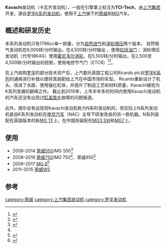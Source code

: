 
{{Infobox automobile engine
| image         =
| name          =Kavachi发动机
| aka           =
| manufacturer  =[[上汽集团|上汽集团]]
| type          =直4
| displacement  = 1.8 L
| block         =
| head          =[[铝制|铝制]]
| valvetrain    =
| fuelsystem    =MPFI
| fueltype      =无铅汽油
| oilsystem     =
| coolingsystem =[[水冷|水冷]]
| power         = 131hp @ 6,000 rpm (自然进气)<br>158hp @ 5,500 rpm (涡轮增压)
| torque        = 168nm @ 4,500 rpm (自然进气)<br>215nm @ 2,500-4,500 rpm (涡轮增压)
| compression   =
| predecessor   = [[罗孚K系列发动机|罗孚K系列发动机]]
}}
'''Kavachi'''发动机（卡瓦齐发动机），一般在引擎罩上标注为'''TCI-Tech'''，由[[上汽集团|上汽集团]]开发，源自[[罗孚K系列发动机|罗孚K系列发动机]]，使用于[[上汽集团|上汽]]旗下的[[荣威|荣威]]和[[MG_(汽车品牌)|MG]]汽车。

==概述和研发历史==
本系列发动机只有1796cc单一排量，分为[[自然进气发动机|自然进气]]和[[渦輪增壓器|涡轮增压]]两个版本。
自然吸气发动机在6,000转/分时输出{{convert|98|kW|bhp PS|0|abbr=on}}，在4,500转/分时输出{{convert|168|Nm|lbft|0|abbr=on}} ，使用[[拉线油门|拉线油门]]；
涡轮增压发动机（代号18K4G）使用[[霍尼韦尔|霍尼韦尔]][[渦輪增壓器|涡轮]]、在5,500转/分时输出{{convert|118|kW|bhp|0|abbr=on}}，在2,500至4,500转/分时输出{{convert|215|Nm|lbft|0|abbr=on}}的扭矩，使用电控节气门（ETC8）<ref name=":0">{{Cite web|title=荣威1.8T Kavachi发动机加盟涡轮增压阵营-搜狐汽车|url=http://auto.sohu.com/20080312/n255665766.shtml|accessdate=2021-04-13|work=auto.sohu.com|archive-date=2021-04-13|archive-url=https://web.archive.org/web/20210413114505/http://auto.sohu.com/20080312/n255665766.shtml}}</ref><ref>{{Cite web|title=是真功夫还是噱头? 6款自主发动机详解（图）(5)——中新网|url=http://www.chinanews.com/auto/2010/09-10/2526045.shtml|accessdate=2021-04-13|work=www.chinanews.com|archive-date=2021-04-13|archive-url=https://web.archive.org/web/20210413114505/http://www.chinanews.com/auto/2010/09-10/2526045.shtml}}</ref>。

在上汽收购[[罗孚_(汽车品牌)|罗孚]]的部分技术资产后，上汽委托英国工程公司Ricardo plc对[[罗孚K系列发动机|罗孚K系列]]的通病进行补救以便将其装配给上汽在中国市场的车型。
Ricardo重新设计了机头、改进了水路、使用强化缸体，并提升了制造工艺和材料质量，Kavachi被视为K系列发展的巅峰之作。
截止到2015年，上市半年多的时间内使用Kavachi发动机的汽车还没有出现过[[缸盖垫片|缸盖垫片]]故障的问题报道。

此外，偶尔会有出现将Kavachi发动机称为N系列发动机的，但实际上N系列发动机是自K系列发动机在[[南京汽車集團|南京汽车]]（NAC）主导下研发改良的另一款机器。N系列装配在英国版本的新[[MG_TF|MG TF]]上，在中国则装配在[[MG_3|MG3 SW]]和[[MG_7|MG7]]上。

==使用==
* 2008–2014 [[荣威550|荣威550]]/MG 550<ref>{{Cite web|title=上汽ROEWE荣威官方网站|url=https://www.roewe.com.cn/roewe550/configure|accessdate=2021-04-13|work=www.roewe.com.cn|archive-date=2021-01-19|archive-url=https://web.archive.org/web/20210119043638/https://www.roewe.com.cn/roewe550/configure/}}</ref>
* 2008–2016 [[荣威750|荣威750]]/MG 750<ref name=":0" />、荣威950<ref>{{Cite web|title=拥有雄芯壮志 上汽荣威950 1.8T解析|url=http://www.sohu.com/a/16561251_121861|accessdate=2021-04-13|work=www.sohu.com|language=en|archive-date=2021-04-14|archive-url=https://web.archive.org/web/20210414124251/https://www.sohu.com/a/16561251_121861}}</ref>
* 2009–2017 [[MG_6|MG 6]]<ref>{{cite web|title=Features & Specs|url=http://www.saicmg.com/english/mg6/fastback/configure/|website=MG|accessdate=15 August 2014|archive-date=2016-03-04|archive-url=https://web.archive.org/web/20160304035039/http://www.saicmg.com/english/mg6/fastback/configure/}}</ref>
* 2011–2015 [[荣威W5|荣威W5]]

==参考==

[[category:荣威|category:荣威]]
[[category:上汽集团发动机|category:上汽集团发动机]]
[[category:罗孚发动机|category:罗孚发动机]]